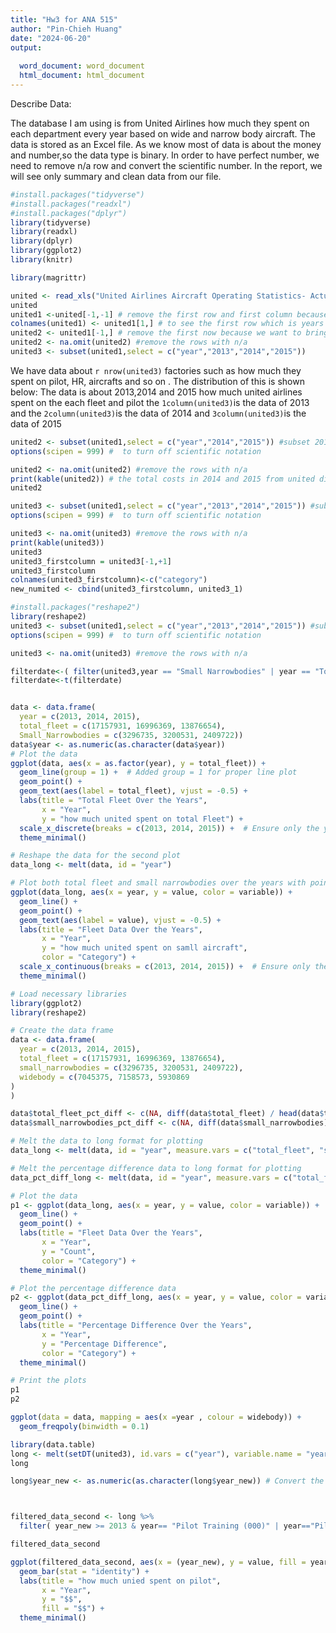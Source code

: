 ---
title: "Hw3 for ANA 515"
author: "Pin-Chieh Huang"
date: "2024-06-20"
output:
 
  word_document: word_document
  html_document: html_document
---

Describe Data:

The database I am using is from United Airlines how much they spent on each department every year based on wide and narrow body aircraft. The data is stored as an Excel file. As we know most of data is about the money and number,so the data type is binary. In order to have perfect number, we need to  remove n/a row and convert the scientific number. In the report, we will see only summary and clean data from our file. 

```{r section 2~3, include = FALSE}
#install.packages("tidyverse")
#install.packages("readxl")
#install.packages("dplyr")
library(tidyverse)
library(readxl)
library(dplyr)
library(ggplot2)
library(knitr)

library(magrittr)

united <- read_xls("United Airlines Aircraft Operating Statistics- Actuals.xls")
united
united1 <-united[-1,-1] # remove the first row and first column because of n/a value
colnames(united1) <- united1[1,] # to see the first row which is years
united2 <- united1[-1,] # remove the first now because we want to bring the first row (year) as head 
united2 <- na.omit(united2) #remove the rows with n/a
united3 <- subset(united1,select = c("year","2013","2014","2015"))
```



We have data about `r nrow(united3)` factories such as how much they spent on pilot, HR, aircrafts  and so on . The distribution of this is shown below: The data is about 2013,2014 and 2015 how much united airlines spent on the each fleet and pilot the `1column(united3)`is the data of 2013 and the `2column(united3)`is the data of 2014 and `3column(united3)`is the data of 2015


```{r section4, include=FALSE}
united2 <- subset(united1,select = c("year","2014","2015")) #subset 2014 and 2015 columns 
options(scipen = 999) #  to turn off scientific notation

united2 <- na.omit(united2) #remove the rows with n/a
print(kable(united2)) # the total costs in 2014 and 2015 from united differetn departments 
united2
```

```{r section5, eval=FALSE, include=FALSE}
united3 <- subset(united1,select = c("year","2013","2014","2015")) #subset 2013, 2014 and 2015 columns 
options(scipen = 999) #  to turn off scientific notation

united3 <- na.omit(united3) #remove the rows with n/a
print(kable(united3))
united3
united3_firstcolumn = united3[-1,+1]
united3_firstcolumn
colnames(united3_firstcolumn)<-c("category")
new_numited <- cbind(united3_firstcolumn, united3_1)
```


```{r echo=FALSE, comment=NA}

#install.packages("reshape2")
library(reshape2)
united3 <- subset(united1,select = c("year","2013","2014","2015")) #subset 2013, 2014 and 2015 columns 
options(scipen = 999) #  to turn off scientific notation

united3 <- na.omit(united3) #remove the rows with n/a

filterdate<-( filter(united3,year == "Small Narrowbodies" | year == "Total Fleet" ))
filterdate<-t(filterdate)


data <- data.frame(
  year = c(2013, 2014, 2015),
  total_fleet = c(17157931, 16996369, 13876654),
  Small_Narrowbodies = c(3296735, 3200531, 2409722))
data$year <- as.numeric(as.character(data$year))
# Plot the data
ggplot(data, aes(x = as.factor(year), y = total_fleet)) +
  geom_line(group = 1) +  # Added group = 1 for proper line plot
  geom_point() +
  geom_text(aes(label = total_fleet), vjust = -0.5) +
  labs(title = "Total Fleet Over the Years",
       x = "Year",
       y = "how much united spent on total Fleet") +
  scale_x_discrete(breaks = c(2013, 2014, 2015)) +  # Ensure only the years are shown
  theme_minimal()

# Reshape the data for the second plot
data_long <- melt(data, id = "year")

# Plot both total fleet and small narrowbodies over the years with points and data labels
ggplot(data_long, aes(x = year, y = value, color = variable)) +
  geom_line() +
  geom_point() +
  geom_text(aes(label = value), vjust = -0.5) +
  labs(title = "Fleet Data Over the Years",
       x = "Year",
       y = "how much united spent on samll aircraft",
       color = "Category") +
  scale_x_continuous(breaks = c(2013, 2014, 2015)) +  # Ensure only the years are shown
  theme_minimal()

```

```{r eval=FALSE, comment=NA, include=FALSE}
# Load necessary libraries
library(ggplot2)
library(reshape2)

# Create the data frame
data <- data.frame(
  year = c(2013, 2014, 2015),
  total_fleet = c(17157931, 16996369, 13876654),
  small_narrowbodies = c(3296735, 3200531, 2409722),
  widebody = c(7045375,	7158573, 5930869
)
)

data$total_fleet_pct_diff <- c(NA, diff(data$total_fleet) / head(data$total_fleet, -1) * 100)
data$small_narrowbodies_pct_diff <- c(NA, diff(data$small_narrowbodies) / head(data$small_narrowbodies, -1) * 100)

# Melt the data to long format for plotting
data_long <- melt(data, id = "year", measure.vars = c("total_fleet", "small_narrowbodies"))

# Melt the percentage difference data to long format for plotting
data_pct_diff_long <- melt(data, id = "year", measure.vars = c("total_fleet_pct_diff", "small_narrowbodies_pct_diff"))

# Plot the data
p1 <- ggplot(data_long, aes(x = year, y = value, color = variable)) +
  geom_line() +
  geom_point() +
  labs(title = "Fleet Data Over the Years",
       x = "Year",
       y = "Count",
       color = "Category") +
  theme_minimal()

# Plot the percentage difference data
p2 <- ggplot(data_pct_diff_long, aes(x = year, y = value, color = variable)) +
  geom_line() +
  geom_point() +
  labs(title = "Percentage Difference Over the Years",
       x = "Year",
       y = "Percentage Difference",
       color = "Category") +
  theme_minimal()

# Print the plots
p1
p2

ggplot(data = data, mapping = aes(x =year , colour = widebody)) +
  geom_freqpoly(binwidth = 0.1)

```




```{r pilot, echo=FALSE, message=FALSE}
library(data.table)
long <- melt(setDT(united3), id.vars = c("year"), variable.name = "year_new") #reshap dataframe
long

long$year_new <- as.numeric(as.character(long$year_new)) # Convert the year column to numeric



filtered_data_second <- long %>%
  filter( year_new >= 2013 & year== "Pilot Training (000)" | year=="Pilots (000)")

filtered_data_second

ggplot(filtered_data_second, aes(x = (year_new), y = value, fill = year)) +
  geom_bar(stat = "identity") +
  labs(title = "how much unied spent on pilot",
       x = "Year",
       y = "$$",
       fill = "$$") +
  theme_minimal()

```